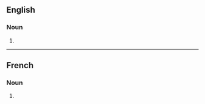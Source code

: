 ==English==

===Noun===
{{head|en|noun plural form}}

# {{plural of|amputation|lang=en}}

----

==French==

===Noun===
{{head|fr|noun plural form|g=f}}

# {{plural of|amputation|lang=fr}}